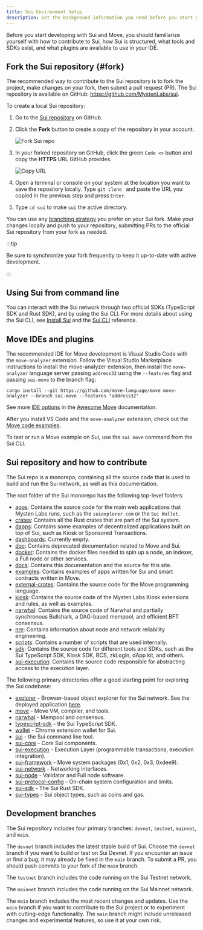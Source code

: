 ```yaml
---
title: Sui Environment Setup
description: Get the background information you need before you start developing on Sui. Learn the layout of the Sui monorepository and the suggested development environment for working with Move.
---
```


Before you start developing with Sui and Move, you should familiarize yourself with how to contribute to Sui, how Sui is structured, what tools and SDKs exist, and what plugins are available to use in your IDE.

## Fork the Sui repository {#fork}

The recommended way to contribute to the Sui repository is to fork the project, make changes on your fork, then submit a pull request (PR). The Sui repository is available on GitHub: https://github.com/MystenLabs/sui.

To create a local Sui repository:

1. Go to the [Sui repository](https://github.com/MystenLabs/sui) on GitHub.
1. Click the **Fork** button to create a copy of the repository in your account.

    ![Fork Sui repo](./images/fork.png)

1. In your forked repository on GitHub, click the green `Code <>` button and copy the **HTTPS** URL GitHub provides.

    ![Copy URL](./images/gh-url.png)

1. Open a terminal or console on your system at the location you want to save the repository locally. Type `git clone ` and paste the URL you copied in the previous step and press `Enter`.
1. Type `cd sui` to make `sui` the active directory.

You can use any [branching strategy](https://docs.github.com/en/pull-requests/collaborating-with-pull-requests/proposing-changes-to-your-work-with-pull-requests/creating-and-deleting-branches-within-your-repository) you prefer on your Sui fork. Make your changes locally and push to your repository, submitting PRs to the official Sui repository from your fork as needed.

:::tip

Be sure to synchronize your fork frequently to keep it up-to-date with active development.

:::


## Using Sui from command line

You can interact with the Sui network through two official SDKs (TypeScript SDK and Rust SDK), and by using the Sui CLI. For more details about using the Sui CLI, see [Install Sui](./sui-install.mdx) and the [Sui CLI](/references/cli.mdx) reference.

## Move IDEs and plugins

The recommended IDE for Move development is Visual Studio Code with the `move-analyzer` extension. Follow the Visual Studio Marketplace instructions to install the move-analyzer extension, then install the `move-analyzer` language server passing `address32` using the `--features` flag and passing `sui-move` to the branch flag:

```shell
cargo install --git https://github.com/move-language/move move-analyzer --branch sui-move --features "address32"
```

See more [IDE options](https://github.com/MystenLabs/awesome-move#ides) in the [Awesome Move](https://github.com/MystenLabs/awesome-move) documentation.

After you install VS Code and the `move-analyzer` extension, check out the [Move code examples](https://github.com/MystenLabs/sui/tree/main/examples/move).

To test or run a Move example on Sui, use the `sui move` command from the Sui CLI.

## Sui repository and how to contribute

The Sui repo is a monorepo, containing all the source code that is used to build and run the Sui network, as well as this documentation.

The root folder of the Sui monorepo has the following top-level folders:

- [apps](https://github.com/MystenLabs/sui/tree/main/apps): Contains the source code for the main web applications that Mysten Labs runs, such as the `suiexplorer.com` or the `Sui Wallet`.
- [crates](https://github.com/MystenLabs/sui/tree/main/crates): Contains all the Rust crates that are part of the Sui system.
- [dapps](https://github.com/MystenLabs/sui/tree/main/dapps): Contains some examples of decentralized applications built on top of Sui, such as Kiosk or Sponsored Transactions.
- [dashboards](https://github.com/MystenLabs/sui/tree/main/dashboards): Currently empty.
- [doc](https://github.com/MystenLabs/sui/tree/main/doc): Contains deprecated documentation related to Move and Sui.
- [docker](https://github.com/MystenLabs/sui/tree/main/docker): Contains the docker files needed to spin up a node, an indexer, a Full node or other services.
- [docs](https://github.com/MystenLabs/sui/tree/main/docs): Contains this documentation and the source for this site.
- [examples](https://github.com/MystenLabs/sui/tree/main/examples): Contains examples of apps written for Sui and smart contracts written in Move.
- [external-crates](https://github.com/MystenLabs/sui/tree/main/external-crates): Contains the source code for the Move programming language.
- [kiosk](https://github.com/MystenLabs/sui/tree/main/kiosk): Contains the source code of the Mysten Labs Kiosk extensions and rules, as well as examples.
- [narwhal](https://github.com/MystenLabs/sui/tree/main/narwhal): Contains the source code of Narwhal and partially synchronous Bullshark, a DAG-based mempool, and efficient BFT consensus.
- [nre](https://github.com/MystenLabs/sui/tree/main/nre): Contains information about node and network reliability engineering.
- [scripts](https://github.com/MystenLabs/sui/tree/main/scripts): Contains a number of scripts that are used internally.
- [sdk](https://github.com/MystenLabs/sui/tree/main/sdk): Contains the source code for different tools and SDKs, such as the Sui TypeScript SDK, Kiosk SDK, BCS, zkLogin, dApp kit, and others.
- [sui-execution](https://github.com/MystenLabs/sui/tree/main/sui-execution): Contains the source code responsible for abstracting access to the execution layer.

The following primary directories offer a good starting point for exploring the Sui codebase:

- [explorer](https://github.com/MystenLabs/sui/tree/main/apps/explorer) - Browser-based object explorer for the Sui network. See the deployed application [here](https://suiexplorer.com).
- [move](https://github.com/MystenLabs/sui/tree/main/external-crates/move) - Move VM, compiler, and tools.
- [narwhal](https://github.com/MystenLabs/sui/tree/main/narwhal) - Mempool and consensus.
- [typescript-sdk](https://github.com/MystenLabs/sui/tree/main/sdk/typescript/) - the Sui TypeScript SDK.
- [wallet](https://github.com/MystenLabs/sui/tree/main/apps/wallet) - Chrome extension wallet for Sui.
- [sui](https://github.com/MystenLabs/sui/tree/main/crates/sui) - the Sui command line tool.
- [sui-core](https://github.com/MystenLabs/sui/tree/main/crates/sui-core) - Core Sui components.
- [sui-execution](https://github.com/MystenLabs/sui/tree/main/sui-execution) - Execution Layer (programmable transactions, execution integration).
- [sui-framework](https://github.com/MystenLabs/sui/tree/main/crates/sui-framework) - Move system packages (0x1, 0x2, 0x3, 0xdee9).
- [sui-network](https://github.com/MystenLabs/sui/tree/main/crates/sui-network) - Networking interfaces.
- [sui-node](https://github.com/MystenLabs/sui/tree/main/crates/sui-node) - Validator and Full node software.
- [sui-protocol-config](https://github.com/MystenLabs/sui/tree/main/crates/sui-protocol-config) - On-chain system configuration and limits.
- [sui-sdk](https://github.com/MystenLabs/sui/tree/main/crates/sui-sdk) - The Sui Rust SDK.
- [sui-types](https://github.com/MystenLabs/sui/tree/main/crates/sui-types) - Sui object types, such as coins and gas.

## Development branches

The Sui repository includes four primary branches: `devnet`, `testnet`, `mainnet`, and `main`.

The `devnet` branch includes the latest stable build of Sui. Choose the `devnet` branch if you want to build or test on Sui Devnet. If you encounter an issue or find a bug, it may already be fixed in the `main` branch. To submit a PR, you should push commits to your fork of the `main` branch.

The `testnet` branch includes the code running on the Sui Testnet network.

The `mainnet` branch includes the code running on the Sui Mainnet network.

The `main` branch includes the most recent changes and updates. Use the `main` branch if you want to contribute to the Sui project or to experiment with cutting-edge functionality. The `main` branch might include unreleased changes and experimental features, so use it at your own risk.
